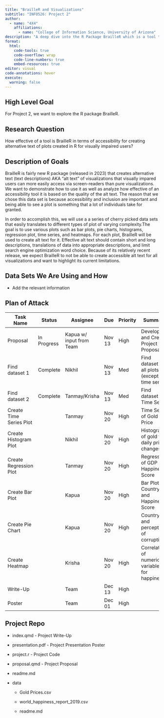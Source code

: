 ```yaml
---
title: "BrailleR and Visualizations"
subtitle: "INFO526: Project 2"
author: 
  - name: "4X4"
    affiliations:
      - name: "College of Information Science, University of Arizona"
description: "A deep dive into the R Package BrailleR which is a tool that makes visualizations in R more accessible to visually-impared users. The accessible feature is the creatation of a text-description of a given plot."
format:
  html:
    code-tools: true
    code-overflow: wrap
    code-line-numbers: true
    embed-resources: true
editor: visual
code-annotations: hover
execute:
  warning: false
---
```


## High Level Goal

For Project 2, we want to explore the R package BrailleR.

## Research Question

How effective of a tool is BrailleR in terms of accessibility for creating alternative text of plots created in R for visually impaired users?\

## Description of Goals

BrailleR is fairly new R package (released in 2023) that creates alternative text (text descriptions) AKA "alt text" of visualizations that visually impared users can more easily access via screen-readers than pure visualizations. We want to demonstrate how to use it as well as analyze how effective of an accessibility tool it is based on the quality of the alt text. The reason that we chose this data set is because accessibility and inclusion are important and being able to see a plot is something that a lot of individuals take for granted.

In order to accomplish this, we will use a a series of cherry picked data sets that easily translates to different types of plot of varying complexity.The goal is to use various plots such as bar plots, pie charts, histograms, regression plot, time series, and heatmaps. For each plot, BrailleR will be used to create alt text for it. Effective alt text should contain short and long descriptions, translations of data into appropriate descriptions, and limit search engine optimization word choice. Because of its relatively recent release, we expect BrailleR to not be able to create accessible alt text for all visualizations and want to highlight its current limitations.

## Data Sets We Are Using and How

-   Add the relevant information

## Plan of Attack

| Task Name               | Status      | Assignee                 | Due    | Priority | Summary                                          |
|------------|------------|------------|------------|------------|------------|
| Proposal                | In Progress | Kapua w/ input from Team | Nov 13 | High     | Develop and Create Project Proposal              |
| Find dataset 1          | Complete    | Nikhil                   | Nov 13 | Med      | Find dataset for all plots (except time series)  |
| Find dataset 2          | Complete    | Tanmay/Krisha            | Nov 13 | Med      | Find dataset for Time Series                     |
| Create Time Series Plot |             | Tanmay                   | Nov 20 | High     | Time Series of Gold Price                        |
| Create Histogram Plot   |             | Nikhil                   | Nov 20 | High     | Histogram of gold for daily price changes        |
| Create Regression Plot  |             | Tanmay                   | Nov 20 | High     | Regression of GDP and Happiness Score            |
| Create Bar Plot         |             | Kapua                    | Nov 20 | High     | Bar Plot of Country and Happiness Score          |
| Create Pie Chart        |             | Kapua                    | Nov 20 | High     | Country and perceptions of corruption            |
| Create Heatmap          |             | Krisha                   | Nov 20 | High     | Correlation of numerical variables for happiness |
| Write-Up                |             | Team                     | Dec 13 | High     |                                                  |
| Poster                  |             | Team                     | Dec 01 | High     |                                                  |

## Project Repo

-   index.qmd - Project Write-Up

-   presentation.pdf - Project Presentation Poster

-   project.r - Project Code

-   proposal.qmd - Project Proposal

-   readme.md

-   data

    -   Gold Prices.csv

    -   world_happiness_report_2019.csv

    -   readme.md
